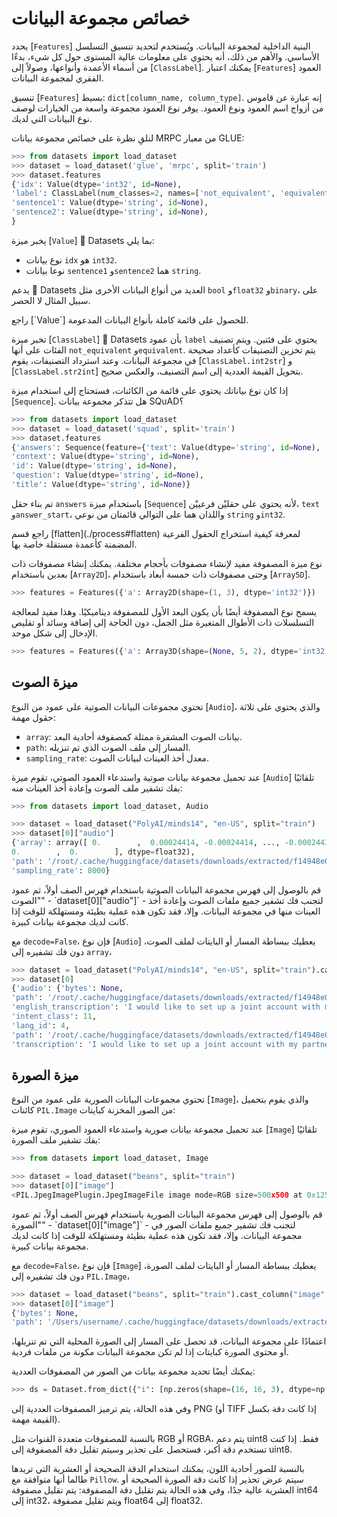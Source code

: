 # خصائص مجموعة البيانات

يحدد [`Features`] البنية الداخلية لمجموعة البيانات. ويُستخدم لتحديد تنسيق التسلسل الأساسي. والأهم من ذلك، أنه يحتوي على معلومات عالية المستوى حول كل شيء، بدءًا من أسماء الأعمدة وأنواعها، وصولاً إلى [`ClassLabel`]. يمكنك اعتبار [`Features`] العمود الفقري لمجموعة البيانات.

تنسيق [`Features`] بسيط: `dict[column_name, column_type]`. إنه عبارة عن قاموس من أزواج اسم العمود ونوع العمود. يوفر نوع العمود مجموعة واسعة من الخيارات لوصف نوع البيانات التي لديك.

لنلقِ نظرة على خصائص مجموعة بيانات MRPC من معيار GLUE:

```py
>>> from datasets import load_dataset
>>> dataset = load_dataset('glue', 'mrpc', split='train')
>>> dataset.features
{'idx': Value(dtype='int32', id=None),
'label': ClassLabel(num_classes=2, names=['not_equivalent', 'equivalent'], names_file=None, id=None),
'sentence1': Value(dtype='string', id=None),
'sentence2': Value(dtype='string', id=None),
}
```

يخبر ميزة [`Value`] 🤗 Datasets بما يلي:

- نوع بيانات `idx` هو `int32`.
- نوعا بيانات `sentence1` و`sentence2` هما `string`.

يدعم 🤗 Datasets العديد من أنواع البيانات الأخرى مثل `bool` و`float32` و`binary`، على سبيل المثال لا الحصر.

<Tip>
راجع [`Value`] للحصول على قائمة كاملة بأنواع البيانات المدعومة.
</Tip>

تخبر ميزة [`ClassLabel`] 🤗 Datasets بأن عمود `label` يحتوي على فئتين. ويتم تصنيف الفئات على أنها `not_equivalent` و`equivalent`. يتم تخزين التصنيفات كأعداد صحيحة في مجموعة البيانات. وعند استرداد التصنيفات، يقوم [`ClassLabel.int2str`] و [`ClassLabel.str2int`] بتحويل القيمة العددية إلى اسم التصنيف، والعكس صحيح.

إذا كان نوع بياناتك يحتوي على قائمة من الكائنات، فستحتاج إلى استخدام ميزة [`Sequence`]. هل تتذكر مجموعة بيانات SQuAD؟

```py
>>> from datasets import load_dataset
>>> dataset = load_dataset('squad', split='train')
>>> dataset.features
{'answers': Sequence(feature={'text': Value(dtype='string', id=None), 'answer_start': Value(dtype='int32', id=None)}, length=-1, id=None),
'context': Value(dtype='string', id=None),
'id': Value(dtype='string', id=None),
'question': Value(dtype='string', id=None),
'title': Value(dtype='string', id=None)}
```

تم بناء حقل `answers` باستخدام ميزة [`Sequence`] لأنه يحتوي على حقليْن فرعييْن، `text` و`answer_start`، واللذان هما على التوالي قائمتان من نوعي `string` و`int32`.

<Tip>
راجع قسم [flatten](./process#flatten) لمعرفة كيفية استخراج الحقول الفرعية المضمنة كأعمدة مستقلة خاصة بها.
</Tip>

نوع ميزة المصفوفة مفيد لإنشاء مصفوفات بأحجام مختلفة. يمكنك إنشاء مصفوفات ذات بعدين باستخدام [`Array2D`]، وحتى مصفوفات ذات خمسة أبعاد باستخدام [`Array5D`].

```py
>>> features = Features({'a': Array2D(shape=(1, 3), dtype='int32')})
```

يسمح نوع المصفوفة أيضًا بأن يكون البعد الأول للمصفوفة ديناميكيًا. وهذا مفيد لمعالجة التسلسلات ذات الأطوال المتغيرة مثل الجمل، دون الحاجة إلى إضافة وسائد أو تقليص الإدخال إلى شكل موحد.

```py
>>> features = Features({'a': Array3D(shape=(None, 5, 2), dtype='int32')})
```

## ميزة الصوت

تحتوي مجموعات البيانات الصوتية على عمود من النوع [`Audio`]، والذي يحتوي على ثلاثة حقول مهمة:

* `array`: بيانات الصوت المشفرة ممثلة كمصفوفة أحادية البعد.
* `path`: المسار إلى ملف الصوت الذي تم تنزيله.
* `sampling_rate`: معدل أخذ العينات لبيانات الصوت.

عند تحميل مجموعة بيانات صوتية واستدعاء العمود الصوتي، تقوم ميزة [`Audio`] تلقائيًا بفك تشفير ملف الصوت وإعادة أخذ العينات منه:

```py
>>> from datasets import load_dataset, Audio

>>> dataset = load_dataset("PolyAI/minds14", "en-US", split="train")
>>> dataset[0]["audio"]
{'array': array([ 0.        ,  0.00024414, -0.00024414, ..., -0.00024414,
0.        ,  0.        ], dtype=float32),
'path': '/root/.cache/huggingface/datasets/downloads/extracted/f14948e0e84be638dd7943ac36518a4cf3324e8b7aa331c5ab11541518e9368c/en-US~JOINT_ACCOUNT/602ba55abb1e6d0fbce92065.wav',
'sampling_rate': 8000}
```

<Tip warning={true}>
قم بالوصول إلى فهرس مجموعة البيانات الصوتية باستخدام فهرس الصف أولاً، ثم عمود "الصوت" - `dataset[0]["audio"]` - لتجنب فك تشفير جميع ملفات الصوت وإعادة أخذ العينات منها في مجموعة البيانات. وإلا، فقد تكون هذه عملية بطيئة ومستهلكة للوقت إذا كانت لديك مجموعة بيانات كبيرة.
</Tip>

مع `decode=False`، فإن نوع [`Audio`] يعطيك ببساطة المسار أو البايتات لملف الصوت، دون فك تشفيره إلى `array`،

```py
>>> dataset = load_dataset("PolyAI/minds14", "en-US", split="train").cast_column("audio", Audio(decode=False))
>>> dataset[0]
{'audio': {'bytes': None,
'path': '/root/.cache/huggingface/datasets/downloads/extracted/f14948e0e84be638dd7943ac36518a4cf3324e8b7aa331c5ab11541518e9368c/en-US~JOINT_ACCOUNT/602ba55abb1e6d0fbce92065.wav'},
'english_transcription': 'I would like to set up a joint account with my partner',
'intent_class': 11,
'lang_id': 4,
'path': '/root/.cache/huggingface/datasets/downloads/extracted/f14948e0e84be638dd7943ac36518a4cf3324e8b7aa331c5ab11541518e9368c/en-US~JOINT_ACCOUNT/602ba55abb1e6d0fbce92065.wav',
'transcription': 'I would like to set up a joint account with my partner'}
```

## ميزة الصورة

تحتوي مجموعات البيانات الصورية على عمود من النوع [`Image`]، والذي يقوم بتحميل كائنات `PIL.Image` من الصور المخزنة كبايتات:

عند تحميل مجموعة بيانات صورية واستدعاء العمود الصوري، تقوم ميزة [`Image`] تلقائيًا بفك تشفير ملف الصورة:

```py
>>> from datasets import load_dataset, Image

>>> dataset = load_dataset("beans", split="train")
>>> dataset[0]["image"]
<PIL.JpegImagePlugin.JpegImageFile image mode=RGB size=500x500 at 0x125506CF8>
```

<Tip warning={true}>
قم بالوصول إلى فهرس مجموعة البيانات الصورية باستخدام فهرس الصف أولاً، ثم عمود "الصورة" - `dataset[0]["image"]` - لتجنب فك تشفير جميع ملفات الصور في مجموعة البيانات. وإلا، فقد تكون هذه عملية بطيئة ومستهلكة للوقت إذا كانت لديك مجموعة بيانات كبيرة.
</Tip>

مع `decode=False`، فإن نوع [`Image`] يعطيك ببساطة المسار أو البايتات لملف الصورة، دون فك تشفيره إلى `PIL.Image`،

```py
>>> dataset = load_dataset("beans", split="train").cast_column("image", Image(decode=False))
>>> dataset[0]["image"]
{'bytes': None,
'path': '/Users/username/.cache/huggingface/datasets/downloads/extracted/772e7c1fba622cff102b85dd74bcce46e8168634df4eaade7bedd3b8d91d3cd7/train/healthy/healthy_train.265.jpg'}
```

اعتمادًا على مجموعة البيانات، قد تحصل على المسار إلى الصورة المحلية التي تم تنزيلها، أو محتوى الصورة كبايتات إذا لم تكن مجموعة البيانات مكونة من ملفات فردية.

يمكنك أيضًا تحديد مجموعة بيانات من الصور من المصفوفات العددية:

```python
>>> ds = Dataset.from_dict({"i": [np.zeros(shape=(16, 16, 3), dtype=np.uint8)]}, features=Features({"i": Image()}))
```

وفي هذه الحالة، يتم ترميز المصفوفات العددية إلى PNG (أو TIFF إذا كانت دقة بكسل القيمة مهمة).

بالنسبة للمصفوفات متعددة القنوات مثل RGB أو RGBA، يتم دعم uint8 فقط. إذا كنت تستخدم دقة أكبر، فستحصل على تحذير وسيتم تقليل دقة المصفوفة إلى uint8.

بالنسبة للصور أحادية اللون، يمكنك استخدام الدقة الصحيحة أو العشرية التي تريدها طالما أنها متوافقة مع `Pillow`. سيتم عرض تحذير إذا كانت دقة الصورة الصحيحة أو العشرية عالية جدًا، وفي هذه الحالة يتم تقليل دقة المصفوفة: يتم تقليل مصفوفة int64 إلى int32، ويتم تقليل مصفوفة float64 إلى float32.